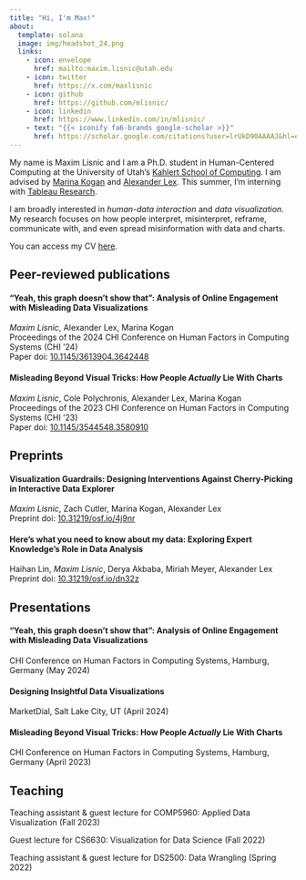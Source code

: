 ```yaml
---
title: "Hi, I'm Max!"
about:
  template: solana
  image: img/headshot_24.png
  links:
    - icon: envelope
      href: mailto:maxim.lisnic@utah.edu
    - icon: twitter
      href: https://x.com/maxlisnic
    - icon: github
      href: https://github.com/mlisnic/
    - icon: linkedin
      href: https://www.linkedin.com/in/mlisnic/
    - text: "{{< iconify fa6-brands google-scholar >}}"
      href: https://scholar.google.com/citations?user=lrUkD90AAAAJ&hl=en
---
```


My name is Maxim Lisnic and I am a Ph.D. student in Human-Centered
Computing at the University of Utah's
[Kahlert School of Computing](https://www.cs.utah.edu/). I
am advised by [Marina Kogan](http://www.mkoganresearch.com/) and [Alexander Lex](https://www.alexander-lex.net/). This summer, I'm interning with [Tableau Research](https://www.tableau.com/research).

I am broadly interested in _human-data interaction_ and _data visualization_. My research focuses on how people interpret, misinterpret, reframe, communicate with, and even spread misinformation with data and charts.

You can access my CV [here](/files/lisnic_cv.pdf).

## Peer-reviewed publications

#### "Yeah, this graph doesn't show that": Analysis of Online Engagement with Misleading Data Visualizations

_Maxim Lisnic_, Alexander Lex, Marina Kogan \
Proceedings of the 2024 CHI Conference on Human Factors in Computing Systems (CHI '24) \
Paper doi: [10.1145/3613904.3642448](https://doi.org/10.1145/3613904.3642448)

#### Misleading Beyond Visual Tricks: How People _Actually_ Lie With Charts

_Maxim Lisnic_, Cole Polychronis, Alexander Lex, Marina Kogan \
Proceedings of the 2023 CHI Conference on Human Factors in Computing Systems (CHI '23) \
Paper doi: [10.1145/3544548.3580910](https://doi.org/10.1145/3544548.3580910)

## Preprints

#### Visualization Guardrails: Designing Interventions Against Cherry-Picking in Interactive Data Explorer

_Maxim Lisnic_, Zach Cutler, Marina Kogan, Alexander Lex \
Preprint doi: [10.31219/osf.io/4j9nr](https://doi.org/10.31219/osf.io/4j9nr)

#### Here's what you need to know about my data: Exploring Expert Knowledge's Role in Data Analysis

Haihan Lin, _Maxim Lisnic_, Derya Akbaba, Miriah Meyer, Alexander Lex \
Preprint doi: [10.31219/osf.io/dn32z](https://doi.org/10.31219/osf.io/dn32z)

## Presentations

#### "Yeah, this graph doesn't show that": Analysis of Online Engagement with Misleading Data Visualizations

CHI Conference on Human Factors in Computing Systems, Hamburg, Germany (May 2024)

#### Designing Insightful Data Visualizations

MarketDial, Salt Lake City, UT (April 2024)

#### Misleading Beyond Visual Tricks: How People _Actually_ Lie With Charts

CHI Conference on Human Factors in Computing Systems, Hamburg, Germany (April 2023)

## Teaching

Teaching assistant & guest lecture for COMP5960: Applied Data Visualization (Fall 2023)

Guest lecture for CS6630: Visualization for Data Science (Fall 2022)

Teaching assistant & guest lecture for DS2500: Data Wrangling (Spring 2022)

